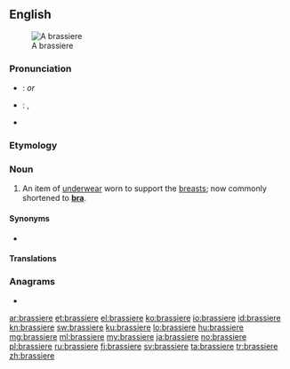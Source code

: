 {{also|brassière}}
==English==
{{wikipedia}}
[[File:Modern_bra_plunge.jpg|thumb|A brassiere]]

===Pronunciation===
* {{a|UK}}: {{IPA|/ˈbɹæzɪɛə/|lang=en}} ''or'' {{IPA|/ˈbɹæsɪɛə/|lang=en}}
* {{a|US}}: {{enPR|brə-zĭrʹ}}, {{IPA|/bɹəˈzɪɹ/|lang=en}}
* {{audio|en-us-brassiere.ogg|Audio (US)|lang=en}}

===Etymology===
{{bor|en|fr|brassière}}

===Noun===
{{en-noun}}

# {{lb|en|dated}} An item of [[underwear]] worn to support the [[breasts]]; now commonly shortened to '''[[bra]]'''.

====Synonyms====
* {{l|en|bra}}

====Translations====
{{trans-see|bra}}

===Anagrams===
* {{l|en|brasserie}}

{{cln|en|genericized trademarks}}
{{C|en|Underwear}}

[[ar:brassiere]]
[[et:brassiere]]
[[el:brassiere]]
[[ko:brassiere]]
[[io:brassiere]]
[[id:brassiere]]
[[kn:brassiere]]
[[sw:brassiere]]
[[ku:brassiere]]
[[lo:brassiere]]
[[hu:brassiere]]
[[mg:brassiere]]
[[ml:brassiere]]
[[my:brassiere]]
[[ja:brassiere]]
[[no:brassiere]]
[[pl:brassiere]]
[[ru:brassiere]]
[[fi:brassiere]]
[[sv:brassiere]]
[[ta:brassiere]]
[[tr:brassiere]]
[[zh:brassiere]]